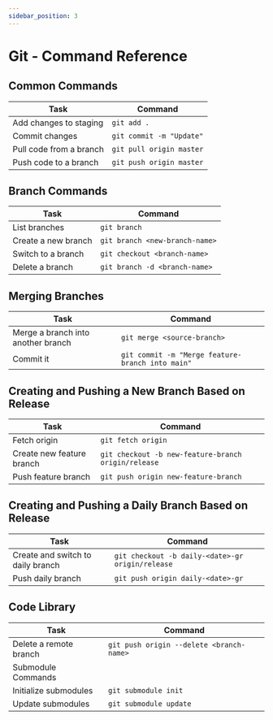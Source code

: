 ```yaml
---
sidebar_position: 3
---
```


# Git - Command Reference

## Common Commands

| Task                               | Command                                 |
|------------------------------------|-----------------------------------------|
| Add changes to staging             | `git add .`                             |
| Commit changes                     | `git commit -m "Update"`                |
| Pull code from a branch            | `git pull origin master`                |
| Push code to a branch              | `git push origin master`                |

## Branch Commands

| Task                               | Command                                 |
|------------------------------------|-----------------------------------------|
| List branches                      | `git branch`                           |
| Create a new branch                | `git branch <new-branch-name>`         |
| Switch to a branch                 | `git checkout <branch-name>`           |
| Delete a branch                    | `git branch -d <branch-name>`          |

## Merging Branches

| Task                               | Command                                 |
|------------------------------------|-----------------------------------------|
| Merge a branch into another branch | `git merge <source-branch>`            |
| Commit it                          | `git commit -m "Merge feature-branch into main"` |

## Creating and Pushing a New Branch Based on Release

| Task                               | Command                                       |
|------------------------------------|-----------------------------------------------|
| Fetch origin                       | `git fetch origin`                           |
| Create new feature branch          | `git checkout -b new-feature-branch origin/release` |
| Push feature branch                | `git push origin new-feature-branch`        |

## Creating and Pushing a Daily Branch Based on Release

| Task                               | Command                                           |
|------------------------------------|---------------------------------------------------|
| Create and switch to daily branch  | `git checkout -b daily-<date>-gr origin/release` |
| Push daily branch                  | `git push origin daily-<date>-gr`                 |

## Code Library

| Task                               | Command                                 |
|------------------------------------|-----------------------------------------|
| Delete a remote branch             | `git push origin --delete <branch-name>`|
| Submodule Commands                 |                                         |
| Initialize submodules              | `git submodule init`                    |
| Update submodules                  | `git submodule update`                  |
